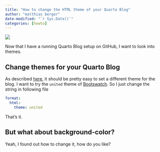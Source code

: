 ```yaml
---
title: "How to change the HTML theme of your Quarto Blog"
author: "matthias berger"
date-modified: "`r Sys.Date()`"
categories: [howto]
---
```


![](images/image-107110832.png)

Now that I have a running Quarto Blog setup on GitHub, I want to look into themes.

## Change themes for your Quarto Blog

As described [here](https://quarto.org/docs/output-formats/html-themes.html "https://quarto.org/docs/output-formats/html-themes.html"), it should be pretty easy to set a different theme for the blog. I want to try the `united` theme of [Bootswatch](https://bootswatch.com/ "https://bootswatch.com/"). So I just change the string in following file

``` .yaml
format:
  html:
    theme: united
```

That's it.

## But what about background-color?

Yeah, I found out how to change it, how do you like?
